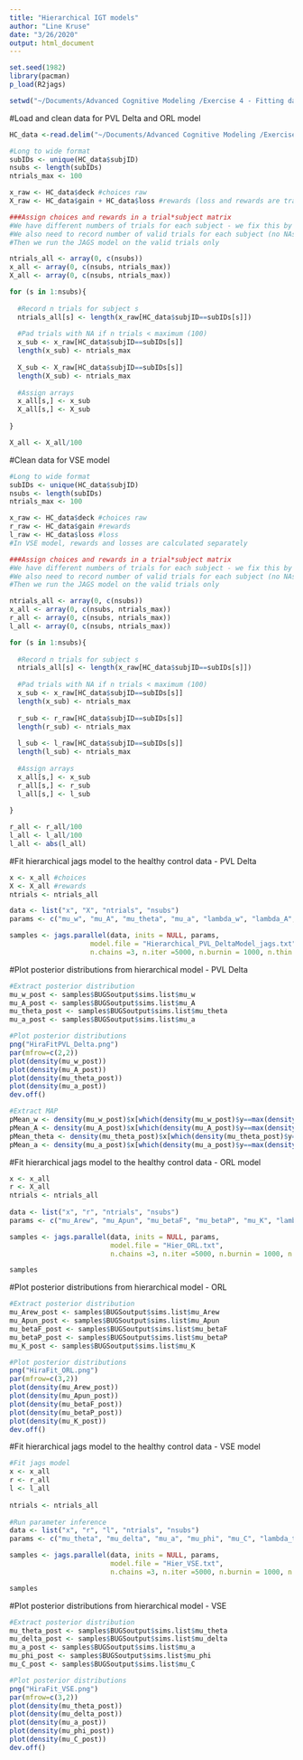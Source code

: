 ```yaml
---
title: "Hierarchical IGT models"
author: "Line Kruse"
date: "3/26/2020"
output: html_document
---
```


```r
set.seed(1982)
library(pacman)
p_load(R2jags)

setwd("~/Documents/Advanced Cognitive Modeling /Exercise 4 - Fitting data and hierarchical models")

```

#Load and clean data for PVL Delta and ORL model 

```r
HC_data <-read.delim("~/Documents/Advanced Cognitive Modeling /Exercise 4 - Fitting data and hierarchical models/rawData/IGTdata_healthy_control.txt")

#Long to wide format 
subIDs <- unique(HC_data$subjID)
nsubs <- length(subIDs)
ntrials_max <- 100

x_raw <- HC_data$deck #choices raw
X_raw <- HC_data$gain + HC_data$loss #rewards (loss and rewards are tracked together in the PVL delta model)

###Assign choices and rewards in a trial*subject matrix 
#We have different numbers of trials for each subject - we fix this by padding arrays < 100 
#We also need to record number of valid trials for each subject (no NAs)
#Then we run the JAGS model on the valid trials only 

ntrials_all <- array(0, c(nsubs))
x_all <- array(0, c(nsubs, ntrials_max))
X_all <- array(0, c(nsubs, ntrials_max))

for (s in 1:nsubs){
  
  #Record n trials for subject s
  ntrials_all[s] <- length(x_raw[HC_data$subjID==subIDs[s]])
  
  #Pad trials with NA if n trials < maximum (100)
  x_sub <- x_raw[HC_data$subjID==subIDs[s]]
  length(x_sub) <- ntrials_max
  
  X_sub <- X_raw[HC_data$subjID==subIDs[s]]
  length(X_sub) <- ntrials_max
  
  #Assign arrays 
  x_all[s,] <- x_sub 
  X_all[s,] <- X_sub
  
}

X_all <- X_all/100


```

#Clean data for VSE model 

```r
#Long to wide format 
subIDs <- unique(HC_data$subjID)
nsubs <- length(subIDs)
ntrials_max <- 100

x_raw <- HC_data$deck #choices raw
r_raw <- HC_data$gain #rewards 
l_raw <- HC_data$loss #loss 
#In VSE model, rewards and losses are calculated separately 

###Assign choices and rewards in a trial*subject matrix 
#We have different numbers of trials for each subject - we fix this by padding arrays < 100 
#We also need to record number of valid trials for each subject (no NAs)
#Then we run the JAGS model on the valid trials only 

ntrials_all <- array(0, c(nsubs))
x_all <- array(0, c(nsubs, ntrials_max))
r_all <- array(0, c(nsubs, ntrials_max))
l_all <- array(0, c(nsubs, ntrials_max))

for (s in 1:nsubs){
  
  #Record n trials for subject s
  ntrials_all[s] <- length(x_raw[HC_data$subjID==subIDs[s]])
  
  #Pad trials with NA if n trials < maximum (100)
  x_sub <- x_raw[HC_data$subjID==subIDs[s]]
  length(x_sub) <- ntrials_max
  
  r_sub <- r_raw[HC_data$subjID==subIDs[s]]
  length(r_sub) <- ntrials_max
  
  l_sub <- l_raw[HC_data$subjID==subIDs[s]]
  length(l_sub) <- ntrials_max
  
  #Assign arrays 
  x_all[s,] <- x_sub 
  r_all[s,] <- r_sub
  l_all[s,] <- l_sub
  
}

r_all <- r_all/100
l_all <- l_all/100
l_all <- abs(l_all)

```



#Fit hierarchical jags model to the healthy control data - PVL Delta 

```r
x <- x_all #choices
X <- X_all #rewards 
ntrials <- ntrials_all

data <- list("x", "X", "ntrials", "nsubs")
params <- c("mu_w", "mu_A", "mu_theta", "mu_a", "lambda_w", "lambda_A", "lambda_theta", "lambda_a")

samples <- jags.parallel(data, inits = NULL, params, 
                    model.file = "Hierarchical_PVL_DeltaModel_jags.txt", 
                    n.chains =3, n.iter =5000, n.burnin = 1000, n.thin = 1)

```

#Plot posterior distributions from hierarchical model - PVL Delta 

```r
#Extract posterior distribution
mu_w_post <- samples$BUGSoutput$sims.list$mu_w
mu_A_post <- samples$BUGSoutput$sims.list$mu_A
mu_theta_post <- samples$BUGSoutput$sims.list$mu_theta
mu_a_post <- samples$BUGSoutput$sims.list$mu_a

#Plot posterior distributions 
png("HiraFitPVL_Delta.png") 
par(mfrow=c(2,2))
plot(density(mu_w_post))
plot(density(mu_A_post))
plot(density(mu_theta_post))
plot(density(mu_a_post))
dev.off()

#Extract MAP 
pMean_w <- density(mu_w_post)$x[which(density(mu_w_post)$y==max(density(mu_w_post)$y))]
pMean_A <- density(mu_A_post)$x[which(density(mu_A_post)$y==max(density(mu_A_post)$y))]
pMean_theta <- density(mu_theta_post)$x[which(density(mu_theta_post)$y==max(density(mu_theta_post)$y))]
pMean_a <- density(mu_a_post)$x[which(density(mu_a_post)$y==max(density(mu_a_post)$y))]

```



#Fit hierarchical jags model to the healthy control data - ORL model 


```r
x <- x_all
r <- X_all
ntrials <- ntrials_all
  
data <- list("x", "r", "ntrials", "nsubs")
params <- c("mu_Arew", "mu_Apun", "mu_betaF", "mu_betaP", "mu_K", "lambda_Arew", "lambda_Apun", "lambda_betaF", "lambda_betaP", "lambda_K")

samples <- jags.parallel(data, inits = NULL, params, 
                         model.file = "Hier_ORL.txt", 
                         n.chains =3, n.iter =5000, n.burnin = 1000, n.thin = 1)

samples

```

#Plot posterior distributions from hierarchical model - ORL 

```r
#Extract posterior distribution
mu_Arew_post <- samples$BUGSoutput$sims.list$mu_Arew
mu_Apun_post <- samples$BUGSoutput$sims.list$mu_Apun
mu_betaF_post <- samples$BUGSoutput$sims.list$mu_betaF
mu_betaP_post <- samples$BUGSoutput$sims.list$mu_betaP
mu_K_post <- samples$BUGSoutput$sims.list$mu_K

#Plot posterior distributions 
png("HiraFit_ORL.png") 
par(mfrow=c(3,2))
plot(density(mu_Arew_post))
plot(density(mu_Apun_post))
plot(density(mu_betaF_post))
plot(density(mu_betaP_post))
plot(density(mu_K_post))
dev.off()
```



#Fit hierarchical jags model to the healthy control data - VSE model 

```r
#Fit jags model 
x <- x_all
r <- r_all
l <- l_all
  
ntrials <- ntrials_all
    
#Run parameter inference 
data <- list("x", "r", "l", "ntrials", "nsubs")
params <- c("mu_theta", "mu_delta", "mu_a", "mu_phi", "mu_C", "lambda_theta","lambda_delta", "lambda_a", "lambda_phi", "lambda_C")

samples <- jags.parallel(data, inits = NULL, params, 
                         model.file = "Hier_VSE.txt", 
                         n.chains =3, n.iter =5000, n.burnin = 1000, n.thin = 1)

samples
```

#Plot posterior distributions from hierarchical model - VSE 

```r
#Extract posterior distribution
mu_theta_post <- samples$BUGSoutput$sims.list$mu_theta
mu_delta_post <- samples$BUGSoutput$sims.list$mu_delta
mu_a_post <- samples$BUGSoutput$sims.list$mu_a
mu_phi_post <- samples$BUGSoutput$sims.list$mu_phi
mu_C_post <- samples$BUGSoutput$sims.list$mu_C

#Plot posterior distributions 
png("HiraFit_VSE.png") 
par(mfrow=c(3,2))
plot(density(mu_theta_post))
plot(density(mu_delta_post))
plot(density(mu_a_post))
plot(density(mu_phi_post))
plot(density(mu_C_post))
dev.off()
```



